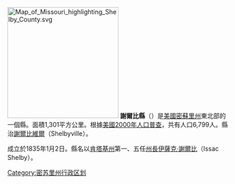 {{Otheruses|謝爾比縣|subject=美國密蘇里州的一個縣|other=同名的縣}}
{{unreferenced|time=2019-03-19}}
{{noteTA
|T=zh-hans:谢尔比县 (密苏里州);zh-hk:謝爾比縣 (密蘇里州);zh-tw:謝爾比郡 (密蘇里州);
}}
[[File:Map_of_Missouri_highlighting_Shelby_County.svg|250px]]
'''謝爾比縣'''（{{lang-en|Shelby County}}）是[[美國|美國]][[密蘇里州|密蘇里州]]東北部的一個縣。面積1,301平方公里。根據[[美國2000年人口普查|美國2000年人口普查]]，共有人口6,799人。縣治[[謝爾比維爾_(密蘇里州)|謝爾比維爾]]（Shelbyville）。

成立於1835年1月2日。縣名以[[肯塔基州|肯塔基州]]第一、五任[[肯塔基州州長|州長]][[伊薩克·謝爾比|伊薩克·謝爾比]]（Issac Shelby）。

{{DEFAULTSORT:Shelby County}}
[[Category:密苏里州行政区划|Category:密苏里州行政区划]]
{{Missouri-stub}}
